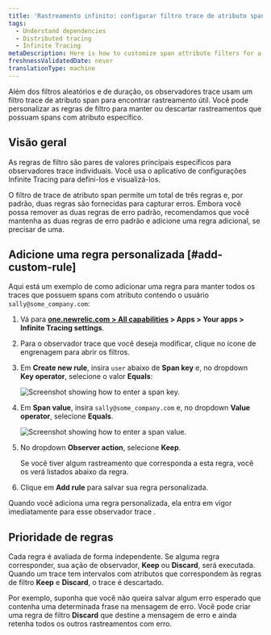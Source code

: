 ```yaml
---
title: 'Rastreamento infinito: configurar filtro trace de atributo span'
tags:
  - Understand dependencies
  - Distributed tracing
  - Infinite Tracing
metaDescription: Here is how to customize span attribute filters for a trace observer.
freshnessValidatedDate: never
translationType: machine
---
```




Além dos filtros aleatórios e de duração, os observadores trace usam um filtro trace de atributo span para encontrar rastreamento útil. Você pode personalizar as regras de filtro para manter ou descartar rastreamentos que possuam spans com atributo específico.

## Visão geral

As regras de filtro são pares de valores principais específicos para observadores trace individuais. Você usa o aplicativo de configurações Infinite Tracing para defini-los e visualizá-los.

O filtro de trace de atributo span permite um total de três regras e, por padrão, duas regras são fornecidas para capturar erros. Embora você possa remover as duas regras de erro padrão, recomendamos que você mantenha as duas regras de erro padrão e adicione uma regra adicional, se precisar de uma.

## Adicione uma regra personalizada [#add-custom-rule]

Aqui está um exemplo de como adicionar uma regra para manter todos os traces que possuem spans com atributo contendo o usuário `sally@some_company.com`:

1. Vá para <DNT>**[one.newrelic.com > All capabilities](https://one.newrelic.com/all-capabilities) > Apps > Your apps > Infinite Tracing settings**</DNT>.

2. Para o observador trace que você deseja modificar, clique no ícone de engrenagem para abrir os filtros.

3. Em <DNT>**Create new rule**</DNT>, insira `user` abaixo de <DNT>**Span key**</DNT> e, no dropdown <DNT>**Key operator**</DNT>, selecione o valor <DNT>**Equals**</DNT>:

   <img
     title="span_key.png"
     alt="Screenshot showing how to enter a span key."
     src={distributedtracingUpdateSpanKey}
   />

4. Em <DNT>**Span value**</DNT>, insira `sally@some_company.com` e, no dropdown <DNT>**Value operator**</DNT>, selecione <DNT>**Equals**</DNT>.

   <img
     title="span_value.png"
     alt="Screenshot showing how to enter a span value."
     src={distributedtracingUpdateSpanValue}
   />

5. No dropdown <DNT>**Observer action**</DNT>, selecione <DNT>**Keep**</DNT>.

   <Callout variant="tip">
     Se você tiver algum rastreamento que corresponda a esta regra, você os verá listados abaixo da regra.
   </Callout>

6. Clique em <DNT>**Add rule**</DNT> para salvar sua regra personalizada.

Quando você adiciona uma regra personalizada, ela entra em vigor imediatamente para esse observador trace .

## Prioridade de regras

Cada regra é avaliada de forma independente. Se alguma regra corresponder, sua ação de observador, <DNT>**Keep**</DNT> ou <DNT>**Discard**</DNT>, será executada. Quando um trace tem intervalos com atributos que correspondem às regras de filtro <DNT>**Keep**</DNT> e <DNT>**Discard**</DNT>, o trace é descartado.

Por exemplo, suponha que você não queira salvar algum erro esperado que contenha uma determinada frase na mensagem de erro. Você pode criar uma regra de filtro <DNT>**Discard**</DNT> que destine a mensagem de erro e ainda retenha todos os outros rastreamentos com erro.
